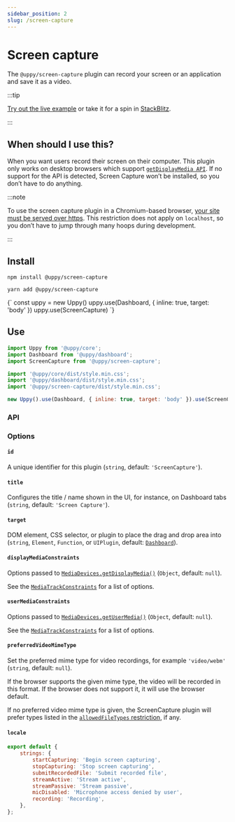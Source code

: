 ```yaml
---
sidebar_position: 2
slug: /screen-capture
---
```




# Screen capture

The `@uppy/screen-capture` plugin can record your screen or an application and
save it as a video.

:::tip

[Try out the live example](/examples) or take it for a spin in
[StackBlitz](https://stackblitz.com/edit/vitejs-vite-zaqyaf?file=main.js).

:::

## When should I use this?

When you want users record their screen on their computer. This plugin only
works on desktop browsers which support
[`getDisplayMedia API`](https://developer.mozilla.org/en-US/docs/Web/API/MediaDevices/getDisplayMedia).
If no support for the API is detected, Screen Capture won’t be installed, so you
don’t have to do anything.

:::note

To use the screen capture plugin in a Chromium-based browser,
[your site must be served over https](https://developers.google.com/web/updates/2015/10/chrome-47-webrtc#public_service_announcements).
This restriction does not apply on `localhost`, so you don’t have to jump
through many hoops during development.

:::

## Install

<Tabs>
  <TabItem value="npm" label="NPM" default>

```shell
npm install @uppy/screen-capture
```

  </TabItem>

  <TabItem value="yarn" label="Yarn">

```shell
yarn add @uppy/screen-capture
```

  </TabItem>

  <TabItem value="cdn" label="CDN">
    <UppyCdnExample>
      {`
        const uppy = new Uppy()
        uppy.use(Dashboard, { inline: true, target: 'body' })
        uppy.use(ScreenCapture)
      `}
    </UppyCdnExample>
  </TabItem>
</Tabs>

## Use

```js {3,7,11} showLineNumbers
import Uppy from '@uppy/core';
import Dashboard from '@uppy/dashboard';
import ScreenCapture from '@uppy/screen-capture';

import '@uppy/core/dist/style.min.css';
import '@uppy/dashboard/dist/style.min.css';
import '@uppy/screen-capture/dist/style.min.css';

new Uppy().use(Dashboard, { inline: true, target: 'body' }).use(ScreenCapture);
```

### API

### Options

#### `id`

A unique identifier for this plugin (`string`, default: `'ScreenCapture'`).

#### `title`

Configures the title / name shown in the UI, for instance, on Dashboard tabs
(`string`, default: `'Screen Capture'`).

#### `target`

DOM element, CSS selector, or plugin to place the drag and drop area into
(`string`, `Element`, `Function`, or `UIPlugin`, default: [`Dashboard`](/docs/dashboard)).

#### `displayMediaConstraints`

Options passed to
[`MediaDevices.getDisplayMedia()`](https://developer.mozilla.org/en-US/docs/Web/API/MediaDevices/getDisplayMedia)
(`Object`, default: `null`).

See the
[`MediaTrackConstraints`](https://developer.mozilla.org/en-US/docs/Web/API/MediaTrackConstraints)
for a list of options.

#### `userMediaConstraints`

Options passed to
[`MediaDevices.getUserMedia()`](https://developer.mozilla.org/en-US/docs/Web/API/MediaDevices/getUserMedia)
(`Object`, default: `null`).

See the
[`MediaTrackConstraints`](https://developer.mozilla.org/en-US/docs/Web/API/MediaTrackConstraints)
for a list of options.

#### `preferredVideoMimeType`

Set the preferred mime type for video recordings, for example `'video/webm'`
(`string`, default: `null`).

If the browser supports the given mime type, the video will be recorded in this
format. If the browser does not support it, it will use the browser default.

If no preferred video mime type is given, the ScreenCapture plugin will prefer
types listed in the [`allowedFileTypes` restriction](/docs/uppy/#restrictions),
if any.

#### `locale`

```js
export default {
	strings: {
		startCapturing: 'Begin screen capturing',
		stopCapturing: 'Stop screen capturing',
		submitRecordedFile: 'Submit recorded file',
		streamActive: 'Stream active',
		streamPassive: 'Stream passive',
		micDisabled: 'Microphone access denied by user',
		recording: 'Recording',
	},
};
```

